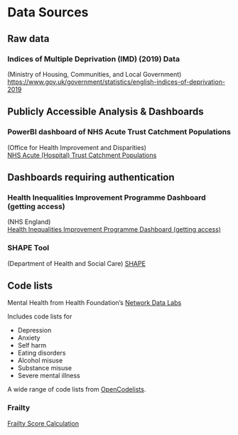 # Data Sources

## Raw data

### Indices of Multiple Deprivation (IMD) (2019) Data

(Ministry of Housing, Communities, and Local Government)\
[https://www.gov.uk/government/statistics/english-indices-of-deprivation-2019](https://www.gov.uk/government/statistics/english-indices-of-deprivation-2019){target="_blank"}

## Publicly Accessible Analysis & Dashboards

### PowerBI dashboard of NHS Acute Trust Catchment Populations

(Office for Health Improvement and Disparities)\
[NHS Acute (Hospital) Trust Catchment Populations](https://app.powerbi.com/view?r=eyJrIjoiODZmNGQ0YzItZDAwZi00MzFiLWE4NzAtMzVmNTUwMThmMTVlIiwidCI6ImVlNGUxNDk5LTRhMzUtNGIyZS1hZDQ3LTVmM2NmOWRlODY2NiIsImMiOjh9){target="_blank"}

## Dashboards requiring authentication

### Health Inequalities Improvement Programme Dashboard (getting access)

(NHS England)\
[Health Inequalities Improvement Programme Dashboard (getting access)](https://future.nhs.uk/connect.ti/InequalitiesImprovement/view?objectID=42240816){target="_blank"}

### SHAPE Tool

(Department of Health and Social Care) [SHAPE](https://app.shapeatlas.net/place){target="_blank"}

## Code lists

Mental Health from Health Foundation's [Network Data Labs](https://github.com/HFAnalyticsLab/Mental-health-code-lists)

Includes code lists for

-   Depression
-   Anxiety
-   Self harm
-   Eating disorders
-   Alcohol misuse
-   Substance misuse
-   Severe mental illness

A wide range of code lists from [OpenCodelists](https://www.opencodelists.org/).

### Frailty

[Frailty Score Calculation](https://github.com/Simon-W-M/frailty_score_calculation)

